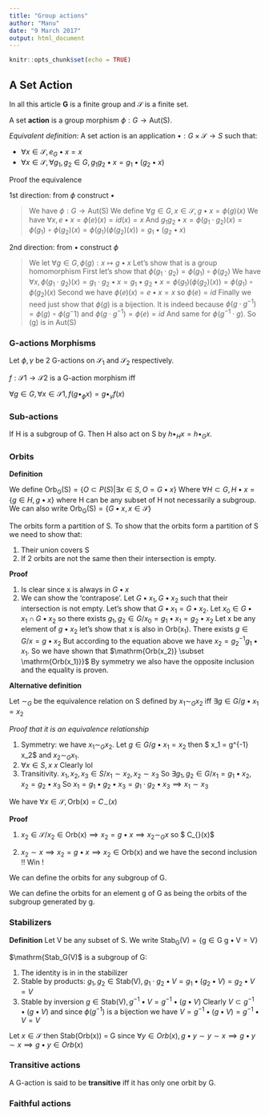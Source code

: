 ```yaml
---
title: "Group actions"
author: "Manu"
date: "9 March 2017"
output: html_document
---
```


```r
knitr::opts_chunk$set(echo = TRUE)
```

## A Set Action

In all this article **G** is a finite group and $\mathcal{S}$ is a finite set.

A set **action** is a group morphism $\phi: G \rightarrow \mathrm{Aut(S)}$.

*Equivalent definition*:
A set action is an application $\bullet: G \times \mathcal{S} \rightarrow S$ such that:

* $\forall x \in \mathcal{S}, e_G \bullet x = x$
* $\forall x \in \mathcal{S}, \forall g_1, g_2 \in G, g_1 g_2 \bullet x = g_1 \bullet (g_2 \bullet x)$

Proof the equivalence

1st direction: from $\phi$ construct $\bullet$

> We have $\phi: G \rightarrow \mathrm{Aut(S)}$
> We define $\forall g \in G, x \in \mathcal{S}, g \bullet x = \phi(g)(x)$
> We have $\forall x, e \bullet x = \phi(e)(x) = id(x) = x$
> And $g_1 g_2 \bullet x = \phi(g_1 \cdot g_2)(x) = \phi(g_1) \circ \phi(g_2) (x) =\phi(g_1)(\phi(g_2)(x)) = g_1 \bullet (g_2 \bullet x)$

2nd direction: from $\bullet$ construct $\phi$

> We let $\forall g \in G, \phi(g) : x \mapsto g \bullet x$
> Let's show that \phi is a group homomorphism
> First let's show that $\phi(g_1 \cdot g_2) = \phi(g_1) \circ \phi(g_2)$
> We have $\forall x, \phi(g_1 \cdot g_2)(x) = g_1 \cdot g_2 \bullet x = g_1 \bullet g_2 \bullet x = \phi(g_1)(\phi(g_2)(x)) = \phi(g_1) \circ \phi(g_2) (x)$
> Second we have $\phi(e)(x) = e \bullet x = x$ so $\phi(e) = id$
> Finally we need just show that $\phi(g)$ is a bijection. It is indeed because
> $\phi(g \cdot g^{-1}) = \phi(g) \circ \phi(g^-1)$ and
> $\phi(g \cdot g^{-1}) = \phi(e) = id$
> And same for $\phi(g^{-1} \cdot g)$. So \phi(g) is in Aut(S)

### G-actions Morphisms

Let $\phi, \gamma$ be 2 G-actions on $\mathcal{S_1}$ and $\mathcal{S_2}$ respectively.

$f: \mathcal{S1} \rightarrow \mathcal{S2}$ is a G-action morphism iff

$\forall g \in G, \forall x \in \mathcal{S1}, f(g\bullet_{\phi}x) = g \bullet_{\gamma}f(x)$

### Sub-actions

If H is a subgroup of G. Then H also act on S by $h \bullet_H x = h \bullet_G x$.

### Orbits

**Definition**

We define $\mathrm{Orb_G(S)} = \{O \subset P(S) | \exists x \in S, O = G \bullet x\}$
Where $\forall H \subset G, H \bullet x = \{g \in H, g \bullet x\}$ where H can be any subset of H not necessarily a subgroup.
We can also write $\mathrm{Orb_G(S)} = \{G \bullet x, x \in \mathcal{S}\}$

The orbits form a partition of S.
To show that the orbits form a partition of S we need to show that:

1. Their union covers S
2. If 2 orbits are not the same then their intersection is empty.

**Proof**

1. Is clear since x is always in $G \bullet x$
2. We can show the 'contrapose'. Let $G \bullet x_1, G \bullet x_2$ such that
their intersection is not empty. Let's show that $G \bullet x_1 = G \bullet x_2$.
Let $x_0 \in G \bullet x_1 \cap G \bullet x_2$ so there exists $g_1, g_2 \in G / x_0 = g_1 \bullet x_1 = g_2 \bullet x_2$ Let x be any element of $g \bullet x_2$ let's show that x is also in $\mathrm{Orb(x_1)}$. There exists $g \in G / x = g \bullet x_2$ But according to the equation above we have $x_2 = g_2^{-1}g_1 \bullet x_1$.
So we have shown that $\mathrm{Orb(x_2)} \subset \mathrm{Orb(x_1)}}$ By symmetry we also have the opposite inclusion and the equality is proven.

**Alternative definition**

Let $\sim_G$ be the equivalence relation on S defined by $x_1 \sim_G x_2$ iff $\exists g \in G / g \bullet x_1 = x_2$

*Proof that it is an equivalence relationship*

1. Symmetry: we have $x_1 \sim_G x_2$. Let $g \in G / g \bullet x_1 = x_2$ then $ x_1 = g^{-1} \bullet x_2$ and $x_2 \sim_G x_1$.
2. $\forall x \in S, x~x$ Clearly lol
3. Transitivity. $x_1, x_2, x_3 \in S / x_1 \sim x_2, x_2 \sim x_3$
So $\exists g_1, g_2 \in G / x_1 = g_1 \bullet x_2, x_2 = g_2 \bullet x_3$ So $x_1 = g_1 \bullet g_2 \bullet x_3 = g_1 \cdot g_2 \bullet x_3 \implies x_1 \sim x_3$

We have $\forall x \in \mathcal{S}, \mathrm{Orb(x)} = C_{\sim}(x)$

**Proof**

1. $x_2 \in \mathcal{S} / x_2 \in \mathrm{Orb(x)} \implies x_2 = g \bullet x \implies x_2 \sim_G x$ so $ \mathrm{Orb(x)} \subset C_{\sim}(x)$

2. $x_2 \sim x \implies x_2 = g \bullet x \implies x_2 \in \mathrm{Orb(x)}$ and we have the second inclusion !! Win !

We can define the orbits for any subgroup of G.

We can define the orbits for an element g of G as being the orbits of the subgroup generated by g.

### Stabilizers

**Definition** Let V be any subset of S. We write $\mathrm{Stab_G(V) = \{g \in G \ g \bullet V = V\}}$

$\mathrm{Stab_G(V)$ is a subgroup of G:

1. The identity is in in the stabilizer
2. Stable by products: $g_1, g_2 \in \mathrm{Stab(V)}, g_1 \cdot g_2 \bullet V = g_1 \bullet (g_2 \bullet V) = g_2 \bullet V = V$
3. Stable by inversion $g \in \mathrm{Stab(V)}, g^{-1} \bullet V = g^{-1} \bullet (g \bullet V)$ Clearly $V \subset g^{-1} \bullet (g \bullet V)$ and since $\phi(g^{-1})$ is a bijection we have $V = g^{-1} \bullet (g \bullet V) = g^{-1} \bullet V = V$

Let $x \in \mathcal{S}$ then Stab(Orb(x)) = G since $\forall y \in Orb(x), g \bullet y \sim y \sim x \implies g \bullet y \sim x \implies g \bullet y \in Orb(x)$

### Transitive actions

A G-action is said to be **transitive** iff it has only one orbit by G.

### Faithful actions